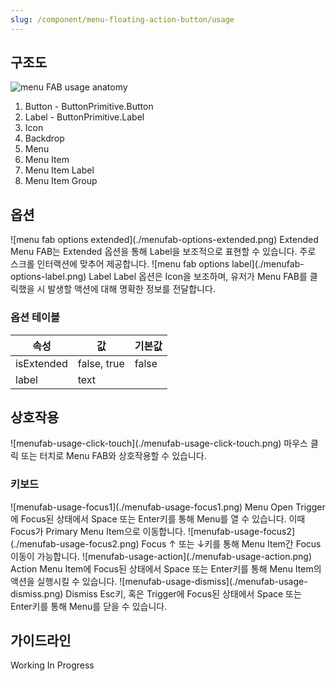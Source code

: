 ```yaml
---
slug: /component/menu-floating-action-button/usage
---
```


## 구조도

<Anatomy>![menu FAB usage anatomy](./anatomy.png)</Anatomy>

1. Button - ButtonPrimitive.Button
2. Label - ButtonPrimitive.Label
3. Icon
4. Backdrop
5. Menu
6. Menu Item
7. Menu Item Label
8. Menu Item Group

## 옵션

<HalfCard>
  <HalfCardImageCell>
    ![menu fab options extended](./menufab-options-extended.png)
  </HalfCardImageCell>
  <HalfCardDescriptionCell>
    <HalfCardDescriptionTitle>Extended</HalfCardDescriptionTitle>
    <HalfCardDescription>
      Menu FAB는 Extended 옵션을 통해 Label을 보조적으로 표현할 수 있습니다.
      주로 스크롤 인터랙션에 맞추어 제공합니다.
    </HalfCardDescription>
  </HalfCardDescriptionCell>
</HalfCard>

<HalfCard>
  <HalfCardImageCell>
    ![menu fab options label](./menufab-options-label.png)
  </HalfCardImageCell>
  <HalfCardDescriptionCell>
    <HalfCardDescriptionTitle>Label</HalfCardDescriptionTitle>
    <HalfCardDescription>
      Label 옵션은 Icon을 보조하며, 유저가 Menu FAB를 클릭했을 시 발생할 액션에
      대해 명확한 정보를 전달합니다.
    </HalfCardDescription>
  </HalfCardDescriptionCell>
</HalfCard>

### 옵션 테이블

| 속성       | 값          | 기본값 |
| ---------- | ----------- | ------ |
| isExtended | false, true | false  |
| label      | text        |        |

## 상호작용

<FullCard>
  <FullCardImageCell>
    ![menufab-usage-click-touch](./menufab-usage-click-touch.png)
  </FullCardImageCell>
  <FullCardDescription>
    마우스 클릭 또는 터치로 Menu FAB와 상호작용할 수 있습니다.
  </FullCardDescription>
</FullCard>

### 키보드

<HalfCard>
  <HalfCardImageCell>
    ![menufab-usage-focus1](./menufab-usage-focus1.png)
  </HalfCardImageCell>
  <HalfCardDescriptionCell>
    <HalfCardDescriptionTitle>Menu Open</HalfCardDescriptionTitle>
    <HalfCardDescription>
      Trigger에 Focus된 상태에서 <Keyboard>Space</Keyboard> 또는
      <Keyboard>Enter</Keyboard>키를 통해 Menu를 열 수 있습니다. 이때 Focus가 Primary
      Menu Item으로 이동합니다.
    </HalfCardDescription>
  </HalfCardDescriptionCell>
</HalfCard>

<HalfCard>
  <HalfCardImageCell>
    ![menufab-usage-focus2](./menufab-usage-focus2.png)
  </HalfCardImageCell>
  <HalfCardDescriptionCell>
    <HalfCardDescriptionTitle>Focus</HalfCardDescriptionTitle>
    <HalfCardDescription>
      <Keyboard>↑</Keyboard> 또는 <Keyboard>↓</Keyboard>키를 통해 Menu Item간
      Focus 이동이 가능합니다.
    </HalfCardDescription>
  </HalfCardDescriptionCell>
</HalfCard>

<HalfCard>
  <HalfCardImageCell>
    ![menufab-usage-action](./menufab-usage-action.png)
  </HalfCardImageCell>
  <HalfCardDescriptionCell>
    <HalfCardDescriptionTitle>Action</HalfCardDescriptionTitle>
    <HalfCardDescription>
      Menu Item에 Focus된 상태에서 <Keyboard>Space</Keyboard> 또는
      <Keyboard>Enter</Keyboard>키를 통해 Menu Item의 액션을 실행시킬 수 있습니다.
    </HalfCardDescription>
  </HalfCardDescriptionCell>
</HalfCard>

<HalfCard>
  <HalfCardImageCell>
    ![menufab-usage-dismiss](./menufab-usage-dismiss.png)
  </HalfCardImageCell>
  <HalfCardDescriptionCell>
    <HalfCardDescriptionTitle>Dismiss</HalfCardDescriptionTitle>
    <HalfCardDescription>
      <Keyboard>Esc</Keyboard>키, 혹은 Trigger에 Focus된 상태에서
      <Keyboard>Space</Keyboard> 또는
      <Keyboard>Enter</Keyboard>키를 통해 Menu를 닫을 수 있습니다.
    </HalfCardDescription>
  </HalfCardDescriptionCell>
</HalfCard>

## 가이드라인

Working In Progress
